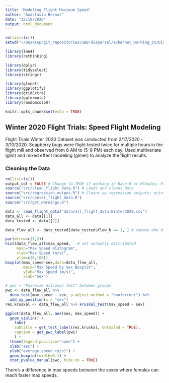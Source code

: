 ```yaml
---
title: 'Modeling Flight Maximum Speed'
author: "Anastasia Bernat"
date: "12/16/2020"
output: html_document
---
```


```r
rm(list=ls())
setwd("~/Desktop/git_repositories/SBB-dispersal/avbernat_working_on/Dispersal/Winter_2020/stats/")

library(lme4)
library(rethinking)

library(dplyr)
library(tidyselect)
library(stringr)

library(glmnet)
library(ggplotify)
library(gridExtra)
library(ggformula)
library(randomcoloR)

knitr::opts_chunk$set(echo = TRUE)
```

## Winter 2020 Flight Trials: Speed Flight Modeling {.tabset}

Flight Trials Winter 2020 Dataset was conducted from 2/17/2020 - 3/10/2020. Soapberry bugs were flight tested twice for multiple hours in the flight mill and observed from 8 AM to (5-8 PM) each day. Used multivariate (glm) and mixed effect modeling (glmer) to analyze the flight results.

### Cleaning the Data

```r
rm(list=ls())
output_col = FALSE # Change to TRUE if working in Base R or RStudio; FALSE if generating an HTML
source("src/clean_flight_data.R") # Loads and cleans data
source("src/regression_output.R") # Cleans up regression outputs; prints in color or black & white
source("src/center_flight_data.R")
source("src/get_warnings.R")

data <- read_flight_data("data/all_flight_data-Winter2020.csv")
data_all <- data[[1]]
data_tested <- data[[2]]

data_flew_all <- data_tested[data_tested$flew_b == 1, ] # remove who didn't fly
```

```r
par(mfrow=c(1,2))
hist(data_flew_all$max_speed,   # not normally distributed
     main="Max Speed Histogram", 
     xlab="Max Speed (m/s)", 
     ylim=c(0,100))
boxplot(max_speed~sex,data=data_flew_all, 
        main="Max Speed by Sex Boxplot",
        ylab="Max Speed (m/s)", 
        xlab="Sex")
```
```r
# pwc = "Pairwise Wilcoxon test" between groups
pwc <- data_flew_all %>% 
  dunn_test(max_speed ~ sex, p.adjust.method = "bonferroni") %>%
  add_xy_position(x = "sex")
res.kruskal <- data_flew_all %>% kruskal_test(max_speed ~ sex)

ggplot(data_flew_all, aes(sex, max_speed)) + 
  geom_violin() +
    labs(
    subtitle = get_test_label(res.kruskal, detailed = TRUE), 
    caption = get_pwc_label(pwc)
    ) + 
  theme(legend.position="none") +
  xlab("sex") +
  ylab("average speed (m/s)") +
  geom_boxplot(width=0.1) +
  stat_pvalue_manual(pwc, hide.ns = TRUE)
```
There's a difference in max speeds between the sexes where females can reach faster max speeds. 
